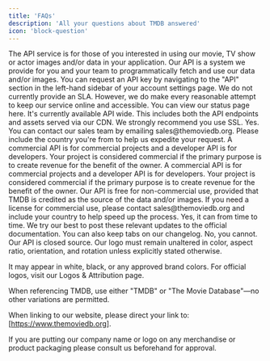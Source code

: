 ```yaml
---
title: 'FAQs'
description: 'All your questions about TMDB answered'
icon: 'block-question'
---
```


<Accordion title="What is TMDB's API?">
  The API service is for those of you interested in using our movie, 
  TV show or actor images and/or data in your application. Our API is a system we 
  provide for you and your team to programmatically fetch and use our data and/or images.
</Accordion>
<Accordion title="How do I apply for an API key?">
  You can request an API key by navigating to the "API" section in the 
  left-hand sidebar of your account settings page.
</Accordion>
<Accordion title="Is there an SLA?">
  We do not currently provide an SLA. However, we do make every reasonable attempt to keep 
  our service online and accessible. You can view our status page here.
</Accordion>
<Accordion title="### What about SSL?">
  It's currently available API wide. This includes both the API 
  endpoints and assets served via our CDN. We strongly recommend you use SSL.
</Accordion>
<Accordion title="Is there a commercial service?">
  Yes. You can contact our sales team by emailing sales@themoviedb.org. 
  Please include the country you're from to help us expedite your request.
</Accordion>
<Accordion title="What is the difference between a commercial API and a developer API?">
  A commercial API is for commercial projects and a developer API is for developers. 
  Your project is considered commercial if the primary purpose is to create revenue for the benefit of the owner.
</Accordion>
<Accordion title="What is the difference between a commercial API and a developer API?">
  A commercial API is for commercial projects and a developer API is for developers. 
  Your project is considered commercial if the primary purpose is to create revenue for the benefit of the owner.
</Accordion>
<Accordion title="Does the API key cost anything?">
  Our API is free for non-commercial use, provided that TMDB is credited as the source of the data and/or images. 
  If you need a license for commercial use, please contact sales@themoviedb.org and include your country to help speed up the process.
</Accordion>
<Accordion title="Does the API ever change? How can learn about new features?">
  Yes, it can from time to time. We try our best to post these relevant updates to the 
  official documentation. You can also keep tabs on our changelog.
</Accordion>
<Accordion title="Can I make changes to the API?">
 No, you cannot. Our API is closed source.
</Accordion>
<Accordion title="Are there branding requirements?">
 Our logo must remain unaltered in color, aspect ratio, orientation, and rotation unless explicitly stated otherwise.

  It may appear in white, black, or any approved brand colors. For official logos, visit our Logos & Attribution page.

  When referencing TMDB, use either "TMDB" or "The Movie Database"—no other variations are permitted.

  When linking to our website, please direct your link to: [https://www.themoviedb.org].

</Accordion>

<Note>
If you are putting our company name or logo on any merchandise or product packaging 
please consult us beforehand for approval.
<Note>

